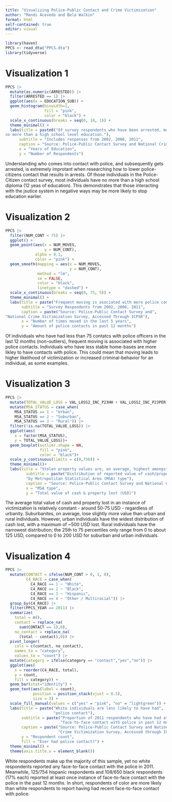 ```yaml
---
title: "Visualizing Police-Public Contact and Crime Victimization"
author: "Mandi Acevedo and Bela Walkin"
format: html
self-contained: true
editor: visual
---
```


```r
library(haven)
PPCS <- read_dta("PPCS.dta")
library(tidyverse)
```


# Visualization 1

```r

PPCS |>
  mutate(as.numeric(ARRESTED)) |>
  filter(ARRESTED == 1) |>
  ggplot(aes(x = EDUCATION_SUB)) +
  geom_histogram(binwidth=1,
                 fill = "pink",
                 color = "black") +
  scale_x_continuous(breaks = seq(0, 18, 1)) +
  theme_minimal() + 
  labs(title = paste0("Of survey respondents who have been arrested, most have 
no more than a high school level education."),
      subtitle = "Includes responses from 2002, 2008, 2011",
      caption = "Source: Police-Public Contact Survey and National Crime Victimization Survey, Accessed Through ICPSR", 
      x = "Years of Education",
      y = "Number of Respondents")
```

Understanding who comes into contact with police, and subsequently gets arrested, is extremely improtant when researching how to lower police-citizens contact that results in arrests. Of those individuals in the Police-Citizen contact survey, most individuals have no more than a high school diploma (12 yeas of education). This demonstrates that those interacting with the jsutice system in negative ways may be more likely to stop education earlier. 


# Visualization 2

```r

PPCS |>
  filter(NUM_CONT < 75) |>
  ggplot() +
  geom_point(aes(x = NUM_MOVES,
                 y = NUM_CONT),
             alpha = 0.1,
             color = "pink") +
  geom_smooth(mapping = aes(x = NUM_MOVES,
                            y = NUM_CONT),
              method = "lm",
              se = FALSE,
              color = "black",
              linetype = "dashed") +
  scale_x_continuous(breaks = seq(0, 75, 5)) +
  theme_minimal() +
  labs(title = paste("Frequent moving is asociated with more police contacts."),
       subtitle = "Survey Respondents from 2002, 2008, 2011",
       caption = paste("Source: Police-Public Contact Survey and", 
"National Crime Victimization Survey, Accessed Through ICPSR"),
       x = "Number of times moved in the last 5 years",
       y = "Amount of police contacts in past 12 months")
```

Of individuals who have had less than 75 contatcs with police officers in the last 12 months (non-outliers), frequent moving is associated with higher police contacts. Individuals who have less stable home-bases are more likley to have contacts with police. This could mean that moving leads to higher likelihood of victimization or increased criminal-behavior for an individual, as some examples.


# Visualization 3

```r
PPCS |>
  mutate(TOTAL_VALUE_LOSS = VAL_LOSS2_INC_P23HH + VAL_LOSS2_INC_P23PER) |>
  mutate(MSA_STATUS = case_when(
    MSA_STATUS == 1 ~ "Urban",
    MSA_STATUS == 2 ~ "Suburban",
    MSA_STATUS == 3 ~ "Rural")) |>
  filter(!is.na(TOTAL_VALUE_LOSS)) |>
  ggplot(aes(
    x = factor(MSA_STATUS), 
    y = TOTAL_VALUE_LOSS))+
  geom_boxplot(outlier.shape = NA,
               fill = "pink",
               color = "black")+
  scale_y_continuous(limits = c(0,750)) +
  theme_minimal()+
  labs(title = "Stolen property values are, on average, highest amongst suburban victims.",
         subtitle = paste("Distribution of reported value of cash/property lost",
         "by Metropolitan Statistical Area (MSA) type"),
         caption = "Source: Police-Public Contact Survey and National Crime Victimization Survey, Accessed through ICPSR",
         x = "MSA type",
         y = "Total value of cash & property lost (USD)")

```

The average total value of cash and property lost in an instance of victimization is relatively constant - around 50-75 USD - regardless of urbanity. Suburbanites, on average, lose slightly more value than urban and rural individuals. However, urban individuals have the widest distribution of cash lost, with a maximum of ~500 USD lost. Rural individuals have the narrowest distribution; the 25th to 75 percentiles only range from 0 to about 125 USD, compared to 0 to 200 USD for suburban and urban individuals.


# Visualization 4

```r
PPCS |>
  mutate(CONTACT = ifelse(NUM_CONT > 0, 1, 0),
         C4_RACE = case_when(
           C4_RACE == 1 ~ "White",
           C4_RACE == 2 ~ "Black",
           C4_RACE == 3 ~ "Hispanic",
           C4_RACE == 4 ~ "Other / Multiracial")) |>
  group_by(C4_RACE) |>
  filter(PPCS_YEAR == 2011) |>
  summarize(
    total = n(),
    contact = replace_na(
      sum(CONTACT == 1),0),
    no_contact = replace_na(
      (total - contact),0)) |>
  pivot_longer(
    cols = c(contact, no_contact),
    names_to = "category",
    values_to = "count") |>
  mutate(category = ifelse(category == "contact","yes","no")) |>
  ggplot(aes( 
    x = reorder(C4_RACE, total),
    y = count,
    fill = category)) +
  geom_bar(stat="identity") +
  geom_text(aes(label = count),
            position = position_stack(vjust = 0.5),
            size = 3) +
  scale_fill_manual(values = c("yes" = "pink", "no" = "lightgreen")) +
  labs(title = paste("White individuals are less likely to have had",
                     "police contact"),
       subtitle = paste("Proportion of 2011 respondents who have had at least one",
                        "face-to-face contact with police in past 12 months"),
       caption = paste("Source: Police-Public Contact Survey and National",
                       "Crime Victimization Survey, Accessed through ICPSR"),
       y = "Respondent count",
       fill = "Ever had police contact?") +
  theme_minimal() +
  theme(axis.title.x = element_blank())
```

White respondents make up the majority of this sample, yet no white respondents reported any face-to-face contact with the police in 2011. Meanwhile, 125/754 hispanic respondents and 108/650 black respondents (17% each) reported at least once instance of face-to-face contact with the police in the past 12 months. In short, respondents of color are more likely than white respondents to report having had recent face-to-face contact with police.